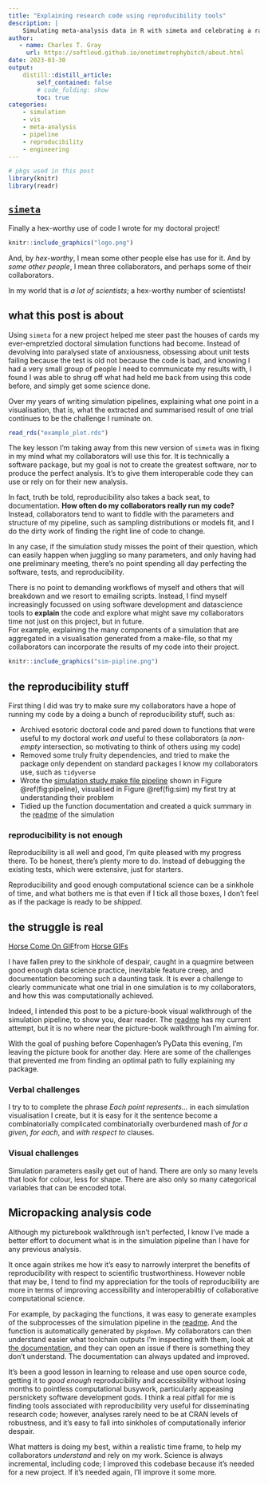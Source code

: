 ```yaml
--- 
title: "Explaining research code using reproducibility tools" 
description: |
    Simulating meta-analysis data in R with simeta and celebrating a rare moment of avoiding the quagmire of feature creep, the anxiety of past doctoral work, and using data science tools to explain a complex algorithm to a bunch of scientists who have better things to do than go through every line of my code.
author: 
   - name: Charles T. Gray 
     url: https://softloud.github.io/onetimetrophybitch/about.html 
date: 2023-03-30
output: 
    distill::distill_article: 
        self_contained: false
        # code_folding: show 
        toc: true
categories: 
    - simulation
    - vis
    - meta-analysis
    - pipeline
    - reproducibility
    - engineering
---
```



```r
# pkgs used in this post
library(knitr)
library(readr)
```


## [`simeta`](https://softloud.github.io/simeta/)

Finally a hex-worthy use of code I wrote for my doctoral project! 

```r

knitr::include_graphics("logo.png")
```

And, by *hex-worthy*, I mean some other people else has use for it. And by *some other people*, I mean three collaborators, and perhaps some of their collaborators. 

In my world that is *a lot of scientists*; a hex-worthy number of scientists!  

## what this post is about

Using `simeta` for a new project helped me steer past the houses of cards my ever-empretzled doctoral simulation functions had become. Instead of devolving into paralysed state of anxiousness, obsessing about unit tests failing because the test is old not because the code is bad, and knowing I had a very small group of people I need to communicate my results with, I found I was able to shrug off what had held me back from using this code before, and simply get some science done.  

Over my years of writing simulation pipelines, explaining what one point in a visualisation, that is, what the extracted and summarised result of one trial continues to be the challenge I ruminate on. 

```r

read_rds("example_plot.rds")

```

The key lesson I'm taking away from this new version of `simeta` was in fixing in my mind what my collaborators will use this for. It is technically a software package, but my goal is not to create the greatest software, nor to produce the perfect analysis. It's to give them interoperable code they can use or rely on for their new analysis.  

In fact, truth be told, reproducibility also takes a back seat, to documentation. **How often do my collaborators really run my code?** Instead, collaborators tend to want to fiddle with the parameters and structure of my pipeline, such as sampling distributions or models fit, and I do the dirty work of finding the right line of code to change. 

In any case, if the simulation study misses the point of their question, which can easily happen when juggling so many parameters, and only having had one preliminary meeting, there's no point spending all day perfecting the software, tests, and reproducibility. 

There is no point to demanding workflows of myself and others that will breakdown and we resort to emailing scripts. Instead, I find myself increasingly focussed on using software development and datascience tools to **explain** the code and explore what might save my collaborators time not just on this project, but in future.  
For example, explaining the many components of a simulation that are aggregated in a visualisation generated from a make-file, so that my collaborators can incorporate the results of my code into their project. 

```r

knitr::include_graphics("sim-pipline.png")

```

## the reproducibility stuff

First thing I did was try to make sure my collaborators have a hope of running my code by a doing a bunch of reproducibility stuff, such as:

- Archived esotoric doctoral code and pared down to functions that were useful to my doctoral work *and* useful to these collaborators (a *non-empty* intersection, so motivating to think of others using my code)
- Removed some truly fruity dependencies, and tried to make the package only dependent on standard packages I know my collaborators use, such as `tidyverse`
- Wrote the [simulation study make file pipeline](https://github.com/softloud/simeta/blob/master/_targets.R) shown in Figure \@ref(fig:pipeline), visualised in Figure \@ref(fig:sim) my first try at understanding their problem 
- Tidied up the function documentation and created a quick summary in the [readme](https://softloud.github.io/simeta/) of the simulation

### reproducibility is not enough

Reproducibility is all well and good, I'm quite pleased with my progress there. To be honest, there's plenty more to do. Instead of debugging the existing tests, which were extensive, just for starters.

Reproducibility and good enough computational science can be a sinkhole of time, and what bothers me is that even if I tick all those boxes, I don't feel as if the package is ready to be *shipped*. 

## the struggle is real

<div class="tenor-gif-embed" data-postid="13995468" data-share-method="host" data-aspect-ratio="2.38095" data-width="100%"><a href="https://tenor.com/view/horse-come-on-lets-go-never-ending-story-gif-13995468">Horse Come On GIF</a>from <a href="https://tenor.com/search/horse-gifs">Horse GIFs</a></div> <script type="text/javascript" async src="https://tenor.com/embed.js"></script>

I have fallen prey to the sinkhole of despair, caught in a quagmire between good enough data science practice, inevitable feature creep, and documentation becoming such a daunting task. It is ever a challenge to clearly communicate what one trial in one simulation is to my collaborators, and how this was computationally achieved.

Indeed, I intended this post to be a picture-book visual walkthrough of the simulation pipeline, to show you, dear reader. The [readme](https://softloud.github.io/simeta/) has my current attempt, but it is no where near the picture-book walkthrough I'm aiming for.  

With the goal of pushing before Copenhagen's PyData this evening, I'm leaving the picture book for another day. Here are some of the challenges that prevented me from finding an optimal path to fully explaining my package.  

### Verbal challenges

I try to to complete the phrase *Each point represents...* in each simulation visualisation I create, but it is easy for it the sentence become a combinatorially complicated combinatorially overburdened mash of *for a given*, *for each*, and *with respect to* clauses. 

### Visual challenges

Simulation parameters easily get out of hand. There are only so many levels that look for colour, less for shape. There are also only so many categorical variables that can be encoded total. 

## Micropacking analysis code 

Although my picturebook walkthrough isn't perfected, I know I've made a better effort to document what is in the simulation pipeline than I have for any previous analysis. 

It once again strikes me how it's easy to narrowly interpret the benefits of reproducibility with respect to scientific trustworthiness. However noble that may be, I tend to find my appreciation for the tools of reproducibility are more in terms of improving accessibility and interoperabiltiy of collaborative computational science. 

For example, by packaging the functions, it was easy to generate examples of the subprocesses of the simulation pipeline in the [readme](https://softloud.github.io/simeta/). And the function is automatically generated by `pkgdown`. My collaborators can then understand easier what toolchain outputs I'm inspecting with them, look at [the documentation](https://softloud.github.io/simeta/reference/index.html), and they can open an issue if there is something they don't understand. The documentation can always updated and improved.   

It's been a good lesson in learning to release and use open source code, getting it to *good enough* reproducibility and accessibility without losing months to pointless computational busywork, particularly appeasing persnickety software development gods. I think a real pitfall for me is finding tools associated with reproducibility very useful for disseminating research code; however, analyses rarely need to be at CRAN levels of robustness, and it's easy to fall into sinkholes of computationally inferior despair. 

What matters is doing my best, within a realistic time frame, to help my collaborators *understand* and rely on my work. Science is always incremental, including code; I improved this codebase because it's needed for a new project. If it's needed again, I'll improve it some more. 









